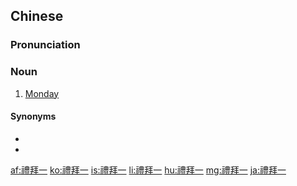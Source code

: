 {{also|礼拜一}}
==Chinese==
{{zh-forms|s=礼拜一|type=21}}

===Pronunciation===
{{zh-pron
|m=lǐbài一
|c=lai5 baai3 jat1
|mn=lé-pài-it
|cat=n
}}

===Noun===
{{zh-noun}}

# [[Monday]]

====Synonyms====
* {{zh-l|星期一}}
* {{zh-l|週一}}

{{zh-cat|Days of the week}}

[[af:禮拜一]]
[[ko:禮拜一]]
[[is:禮拜一]]
[[li:禮拜一]]
[[hu:禮拜一]]
[[mg:禮拜一]]
[[ja:禮拜一]]
